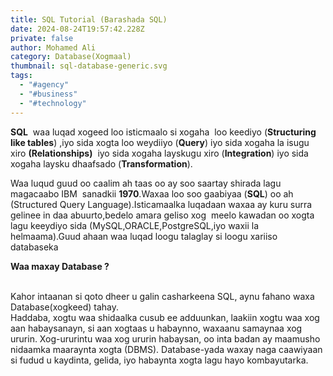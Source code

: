 ```yaml
---
title: SQL Tutorial (Barashada SQL)
date: 2024-08-24T19:57:42.228Z
private: false
author: Mohamed Ali
category: Database(Xogmaal)
thumbnail: sql-database-generic.svg
tags:
  - "#agency"
  - "#business"
  - "#technology"
---
```

<!--StartFragment-->

**SQL**  waa luqad xogeed loo isticmaalo si xogaha  loo keediyo (**Structuring like tables**) ,iyo sida xogta loo weydiiyo (**Query**) iyo sida xogaha la isugu xiro **(Relationships)**  iyo sida xogaha layskugu xiro (**Integration**) iyo sida xogaha laysku dhaafsado (**Transformation**).

Waa luqud guud oo caalim ah taas oo ay soo saartay shirada lagu magacaabo IBM  sanadkii **1970**.Waxaa loo soo gaabiyaa (**SQL**) oo ah (Structured Query Language).Isticamaalka luqadaan waxaa ay kuru surra gelinee in daa abuurto,bedelo amara geliso xog  meelo kawadan oo xogta lagu keeydiyo sida (MySQL,ORACLE,PostgreSQL,iyo waxii la helmaama).Guud ahaan waa luqad loogu talaglay si loogu xariiso databaseka

**Waa maxay Database ?**

\
Kahor intaanan si qoto dheer u galin casharkeena SQL, aynu fahano waxa Database(xogkeed) tahay.\
Haddaba, xogtu waa shidaalka cusub ee adduunkan, laakiin xogtu waa xog aan habaysanayn, si aan xogtaas u habaynno, waxaanu samaynaa xog ururin. Xog-ururintu waa xog ururin habaysan, oo inta badan ay maamusho nidaamka maaraynta xogta (DBMS). Database-yada waxay naga caawiyaan si fudud u kaydinta, gelida, iyo habaynta xogta lagu hayo kombayutarka.

<!--EndFragment-->